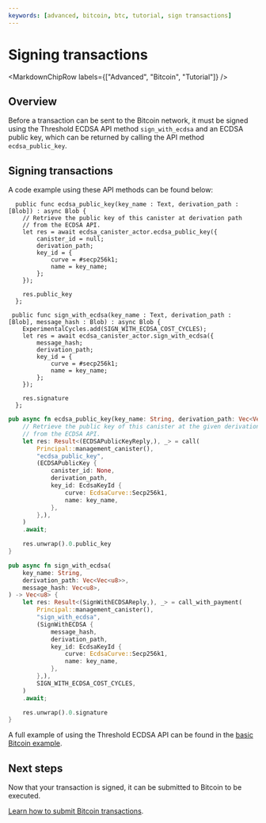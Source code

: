 ```yaml
---
keywords: [advanced, bitcoin, btc, tutorial, sign transactions]
---
```



# Signing transactions

<MarkdownChipRow labels={["Advanced", "Bitcoin", "Tutorial"]} />

## Overview

Before a transaction can be sent to the Bitcoin network, it must be signed using the Threshold ECDSA API method `sign_with_ecdsa` and an ECDSA public key, which can be returned by calling the API method `ecdsa_public_key`.

## Signing transactions

A code example using these API methods can be found below:

<Tabs groupId="languages">
<TabItem value="motoko" label="Motoko" default>

```motoko
  public func ecdsa_public_key(key_name : Text, derivation_path : [Blob]) : async Blob {
    // Retrieve the public key of this canister at derivation path
    // from the ECDSA API.
    let res = await ecdsa_canister_actor.ecdsa_public_key({
        canister_id = null;
        derivation_path;
        key_id = {
            curve = #secp256k1;
            name = key_name;
        };
    });

    res.public_key
  };

 public func sign_with_ecdsa(key_name : Text, derivation_path : [Blob], message_hash : Blob) : async Blob {
    ExperimentalCycles.add(SIGN_WITH_ECDSA_COST_CYCLES);
    let res = await ecdsa_canister_actor.sign_with_ecdsa({
        message_hash;
        derivation_path;
        key_id = {
            curve = #secp256k1;
            name = key_name;
        };
    });
        
    res.signature
  };
```

</TabItem>

<TabItem value="rust" label="Rust" default>

```rust
pub async fn ecdsa_public_key(key_name: String, derivation_path: Vec<Vec<u8>>) -> Vec<u8> {
    // Retrieve the public key of this canister at the given derivation path
    // from the ECDSA API.
    let res: Result<(ECDSAPublicKeyReply,), _> = call(
        Principal::management_canister(),
        "ecdsa_public_key",
        (ECDSAPublicKey {
            canister_id: None,
            derivation_path,
            key_id: EcdsaKeyId {
                curve: EcdsaCurve::Secp256k1,
                name: key_name,
            },
        },),
    )
    .await;

    res.unwrap().0.public_key
}

pub async fn sign_with_ecdsa(
    key_name: String,
    derivation_path: Vec<Vec<u8>>,
    message_hash: Vec<u8>,
) -> Vec<u8> {
    let res: Result<(SignWithECDSAReply,), _> = call_with_payment(
        Principal::management_canister(),
        "sign_with_ecdsa",
        (SignWithECDSA {
            message_hash,
            derivation_path,
            key_id: EcdsaKeyId {
                curve: EcdsaCurve::Secp256k1,
                name: key_name,
            },
        },),
        SIGN_WITH_ECDSA_COST_CYCLES,
    )
    .await;

    res.unwrap().0.signature
}
```

</TabItem>
</Tabs>

A full example of using the Threshold ECDSA API can be found in the [basic Bitcoin example](https://github.com/dfinity/examples/blob/master/motoko/basic_bitcoin/src/basic_bitcoin/src/EcdsaApi.mo).

## Next steps

Now that your transaction is signed, it can be submitted to Bitcoin to be executed.

[Learn how to submit Bitcoin transactions](submit-transactions.mdx).
